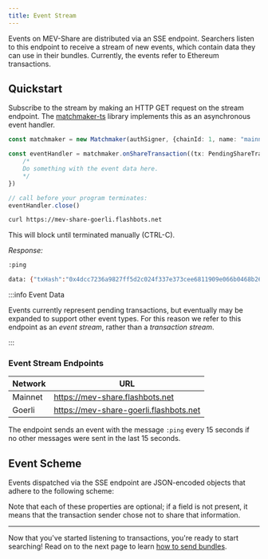 ```yaml
---
title: Event Stream
---
```



Events on MEV-Share are distributed via an SSE endpoint. Searchers listen to this endpoint to receive a stream of new events, which contain data they can use in their bundles. Currently, the events refer to Ethereum transactions.

## Quickstart

Subscribe to the stream by making an HTTP GET request on the stream endpoint. The [matchmaker-ts](https://npmjs.com/@flashbots/matchmaker-ts) library implements this as an asynchronous event handler.

<Tabs>
<TabItem value="ts" label="matchmaker-ts">

```typescript
const matchmaker = new Matchmaker(authSigner, {chainId: 1, name: "mainnet"})

const eventHandler = matchmaker.onShareTransaction((tx: PendingShareTransaction) => {
    /*
    Do something with the event data here.
    */
})

// call before your program terminates:
eventHandler.close()
```

</TabItem>
<TabItem value="sh" label="curl">

```sh
curl https://mev-share-goerli.flashbots.net
```

This will block until terminated manually (CTRL-C).

_Response:_

```sh
:ping

data: {"txHash":"0x4dcc7236a9827ff5d2c024f337e373cee6811909e066b0468b26cc56d5d6279f","to":"0x0000c335bc9d5d1af0402cad63fa7f258363d71a","functionSelector":"0x696d2073","logs":null,"callData":"0x696d20736861726969696969696e67"}
```

</TabItem>
</Tabs>

:::info Event Data

Events currently represent pending transactions, but eventually may be expanded to support other event types. For this reason we refer to this endpoint as an _event stream_, rather than a _transaction stream_.

:::

### Event Stream Endpoints

| Network | URL |
|-|-|
| Mainnet | https://mev-share.flashbots.net |
| Goerli | https://mev-share-goerli.flashbots.net |

The endpoint sends an event with the message `:ping` every 15 seconds if no other messages were sent in the last 15 seconds.

## Event Scheme

Events dispatched via the SSE endpoint are JSON-encoded objects that adhere to the following scheme:

<StreamEvent />

Note that each of these properties are optional; if a field is not present, it means that the transaction sender chose not to share that information.

---

Now that you've started listening to transactions, you're ready to start searching! Read on to the next page to learn [how to send bundles](/flashbots-mev-share/searchers/sending-bundles).
